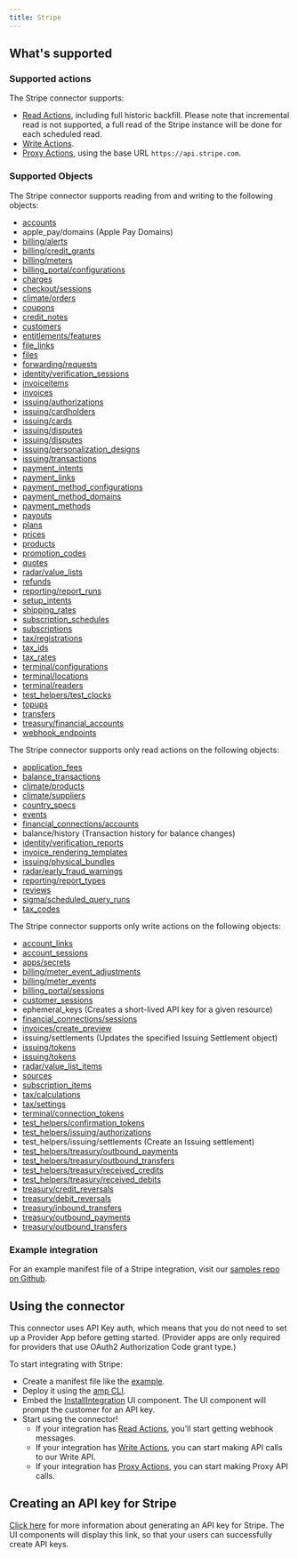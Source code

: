 ```yaml
---
title: Stripe
---
```

## What's supported

### Supported actions

The Stripe connector supports:
- [Read Actions](/read-actions), including full historic backfill. Please note that incremental read is not supported, a full read of the Stripe instance will be done for each scheduled read.
- [Write Actions](/write-actions).
- [Proxy Actions](/proxy-actions), using the base URL `https://api.stripe.com`.

### Supported Objects

The Stripe connector supports reading from and writing to the following objects:
* [accounts](https://docs.stripe.com/api/accounts/object)
* apple_pay/domains (Apple Pay Domains)
* [billing/alerts](https://docs.stripe.com/api/billing/alert/object)
* [billing/credit_grants](https://docs.stripe.com/api/billing/credit-grant/object)
* [billing/meters](https://docs.stripe.com/api/billing/meter/object)
* [billing_portal/configurations](https://docs.stripe.com/api/customer_portal/configurations/object)
* [charges](https://docs.stripe.com/api/charges/object)
* [checkout/sessions](https://docs.stripe.com/api/checkout/sessions/object)
* [climate/orders](https://docs.stripe.com/api/climate/order/object)
* [coupons](https://docs.stripe.com/api/coupons/object)
* [credit_notes](https://docs.stripe.com/api/credit_notes/object)
* [customers](https://docs.stripe.com/api/customers/object)
* [entitlements/features](https://docs.stripe.com/api/entitlements/feature/object)
* [file_links](https://docs.stripe.com/api/file_links/object)
* [files](https://docs.stripe.com/api/files/object)
* [forwarding/requests](https://docs.stripe.com/api/forwarding/request/object)
* [identity/verification_sessions](https://docs.stripe.com/api/identity/verification_sessions/object)
* [invoiceitems](https://docs.stripe.com/api/invoiceitems/object)
* [invoices](https://docs.stripe.com/api/invoices/object)
* [issuing/authorizations](https://docs.stripe.com/api/issuing/authorizations/object)
* [issuing/cardholders](https://docs.stripe.com/api/issuing/cardholders/object)
* [issuing/cards](https://docs.stripe.com/api/issuing/cards/object)
* [issuing/disputes](https://docs.stripe.com/api/issuing/disputes/object)
* [issuing/disputes](https://docs.stripe.com/api/issuing/disputes/object)
* [issuing/personalization_designs](https://docs.stripe.com/api/issuing/personalization_designs/object)
* [issuing/transactions](https://docs.stripe.com/api/issuing/transactions/object)
* [payment_intents](https://docs.stripe.com/api/payment_intents/object)
* [payment_links](https://docs.stripe.com/api/payment-link/object)
* [payment_method_configurations](https://docs.stripe.com/api/payment_method_configurations/object)
* [payment_method_domains](https://docs.stripe.com/api/payment_method_domains/object)
* [payment_methods](https://docs.stripe.com/api/payment_methods/object)
* [payouts](https://docs.stripe.com/api/payouts/object)
* [plans](https://docs.stripe.com/api/plans/object)
* [prices](https://docs.stripe.com/api/prices/object)
* [products](https://docs.stripe.com/api/product-feature/object)
* [promotion_codes](https://docs.stripe.com/api/promotion_codes/object)
* [quotes](https://docs.stripe.com/api/quotes/object)
* [radar/value_lists](https://docs.stripe.com/api/radar/value_lists/object)
* [refunds](https://docs.stripe.com/api/refunds/object)
* [reporting/report_runs](https://docs.stripe.com/api/reporting/report_run/object)
* [setup_intents](https://docs.stripe.com/api/setup_intents/object)
* [shipping_rates](https://docs.stripe.com/api/shipping_rates/object)
* [subscription_schedules](https://docs.stripe.com/api/subscription_schedules/object)
* [subscriptions](https://docs.stripe.com/api/subscriptions/object)
* [tax/registrations](https://docs.stripe.com/api/tax/registrations/object)
* [tax_ids](https://docs.stripe.com/api/tax_ids/object)
* [tax_rates](https://docs.stripe.com/api/tax_rates/object)
* [terminal/configurations](https://docs.stripe.com/api/terminal/configuration/object)
* [terminal/locations](https://docs.stripe.com/api/terminal/locations/object)
* [terminal/readers](https://docs.stripe.com/api/terminal/readers/object)
* [test_helpers/test_clocks](https://docs.stripe.com/api/test_clocks/object)
* [topups](https://docs.stripe.com/api/topups/object)
* [transfers](https://docs.stripe.com/api/transfers/object)
* [treasury/financial_accounts](https://docs.stripe.com/api/treasury/financial_accounts/object)
* [webhook_endpoints](https://docs.stripe.com/api/webhook_endpoints/object)

The Stripe connector supports only read actions on the following objects:
* [application_fees](https://docs.stripe.com/api/application_fees/object)
* [balance_transactions](https://docs.stripe.com/api/balance_transactions/object)
* [climate/products](https://docs.stripe.com/api/climate/product/object)
* [climate/suppliers](https://docs.stripe.com/api/climate/supplier/object)
* [country_specs](https://docs.stripe.com/api/country_specs/object)
* [events](https://docs.stripe.com/api/events/object)
* [financial_connections/accounts](https://docs.stripe.com/api/financial_connections/accounts/object)
* balance/history (Transaction history for balance changes)
* [identity/verification_reports](https://docs.stripe.com/api/identity/verification_reports/object)
* [invoice_rendering_templates](https://docs.stripe.com/api/invoice-rendering-template/object)
* [issuing/physical_bundles](https://docs.stripe.com/api/issuing/physical_bundles/object)
* [radar/early_fraud_warnings](https://docs.stripe.com/api/radar/early_fraud_warnings/object)
* [reporting/report_types](https://docs.stripe.com/api/reporting/report_type/object)
* [reviews](https://docs.stripe.com/api/radar/reviews/object)
* [sigma/scheduled_query_runs](https://docs.stripe.com/api/sigma/scheduled_queries/object)
* [tax_codes](https://docs.stripe.com/api/tax_codes/object)

The Stripe connector supports only write actions on the following objects:
* [account_links](https://docs.stripe.com/api/account_links/object)
* [account_sessions](https://docs.stripe.com/api/account_sessions/object)
* [apps/secrets](https://docs.stripe.com/api/apps/secret_store/secret_resource)
* [billing/meter_event_adjustments](https://docs.stripe.com/api/billing/meter-event-adjustment/object)
* [billing/meter_events](https://docs.stripe.com/api/billing/meter-event/object)
* [billing_portal/sessions](https://docs.stripe.com/api/customer_portal/sessions/object)
* [customer_sessions](https://docs.stripe.com/api/customer_sessions/object)
* ephemeral_keys (Creates a short-lived API key for a given resource)
* [financial_connections/sessions](https://docs.stripe.com/api/financial_connections/sessions/object)
* [invoices/create_preview](https://docs.stripe.com/api/invoices/create_preview)
* issuing/settlements (Updates the specified Issuing Settlement object)
* [issuing/tokens](https://docs.stripe.com/api/issuing/tokens/object)
* [issuing/tokens](https://docs.stripe.com/api/issuing/tokens/object)
* [radar/value_list_items](https://docs.stripe.com/api/radar/value_list_items/object)
* [sources](https://docs.stripe.com/api/sources/object)
* [subscription_items](https://docs.stripe.com/api/subscription_items/object)
* [tax/calculations](https://docs.stripe.com/api/tax/calculations/object)
* [tax/settings](https://docs.stripe.com/api/tax/settings/object)
* [terminal/connection_tokens](https://docs.stripe.com/api/terminal/connection_tokens/object)
* [test_helpers/confirmation_tokens](https://docs.stripe.com/api/confirmation_tokens/object)
* [test_helpers/issuing/authorizations](https://docs.stripe.com/api/issuing/authorizations/test_mode_create)
* test_helpers/issuing/settlements (Create an Issuing settlement)
* [test_helpers/treasury/outbound_payments](https://docs.stripe.com/api/treasury/outbound_payments/test_mode_update)
* [test_helpers/treasury/outbound_transfers](https://docs.stripe.com/api/treasury/outbound_transfers/test_mode_update)
* [test_helpers/treasury/received_credits](https://docs.stripe.com/api/treasury/received_credits/object)
* [test_helpers/treasury/received_debits](https://docs.stripe.com/api/treasury/received_debits/object)
* [treasury/credit_reversals](https://docs.stripe.com/api/treasury/credit_reversals/object)
* [treasury/debit_reversals](https://docs.stripe.com/api/treasury/debit_reversals/object)
* [treasury/inbound_transfers](https://docs.stripe.com/api/treasury/inbound_transfers/object)
* [treasury/outbound_payments](https://docs.stripe.com/api/treasury/outbound_payments/object)
* [treasury/outbound_transfers](https://docs.stripe.com/api/treasury/outbound_transfers/object)

### Example integration

For an example manifest file of a Stripe integration, visit our [samples repo on Github](https://github.com/amp-labs/samples/blob/main/stripe/amp.yaml).

## Using the connector

This connector uses API Key auth, which means that you do not need to set up a Provider App before getting started. (Provider apps are only required for providers that use OAuth2 Authorization Code grant type.)

To start integrating with Stripe:
- Create a manifest file like the [example](https://github.com/amp-labs/samples/blob/main/stripe/amp.yaml).
- Deploy it using the [amp CLI](/cli/overview).
- Embed the [InstallIntegration](/embeddable-ui-components#install-integration) UI component. The UI component will prompt the customer for an API key.
- Start using the connector!
   - If your integration has [Read Actions](/read-actions), you'll start getting webhook messages.
   - If your integration has [Write Actions](/write-actions), you can start making API calls to our Write API.
   - If your integration has [Proxy Actions](/proxy-actions), you can start making Proxy API calls.

## Creating an API key for Stripe

[Click here](https://docs.stripe.com/keys) for more information about generating an API key for Stripe. The UI components will display this link, so that your users can successfully create API keys.
